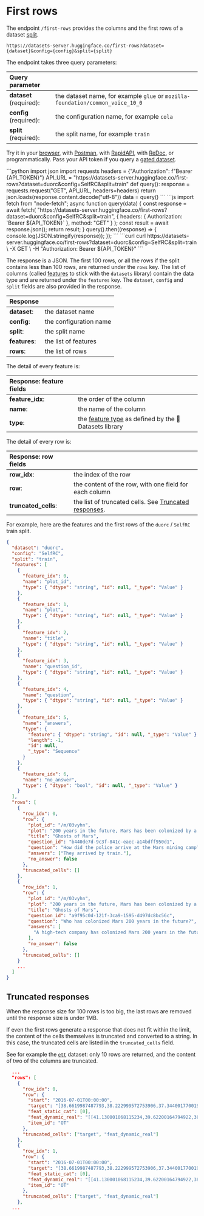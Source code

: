 # First rows

The endpoint `/first-rows` provides the columns and the first rows of a dataset [split](./splits).

```
https://datasets-server.huggingface.co/first-rows?dataset={dataset}&config={config}&split={split}
```

The endpoint takes three query parameters:

| Query parameter         |                                                                                |
| :---------------------- | :----------------------------------------------------------------------------- |
| **dataset** (required): | the dataset name, for example `glue` or `mozilla-foundation/common_voice_10_0` |
| **config** (required):  | the configuration name, for example `cola`                                     |
| **split** (required):   | the split name, for example `train`                                            |

Try it in your [browser](https://datasets-server.huggingface.co/first-rows?dataset=duorc&config=SelfRC&split=train), with [Postman](https://www.postman.com/huggingface/workspace/hugging-face-apis/request/23242779-32d6a8be-b800-446a-8cee-f6b5ca1710df), with [RapidAPI](https://rapidapi.com/hugging-face-hugging-face-default/api/hugging-face-datasets-api), with [ReDoc](https://redocly.github.io/redoc/?url=https://datasets-server.huggingface.co/openapi.json#operation/listFirstRows), or programmatically. Pass your API token if you query a [gated dataset](https://huggingface.co/docs/hub/datasets-gated).

<inferencesnippet>
<python>
```python
import json
import requests
headers = {"Authorization": f"Bearer {API_TOKEN}"}
API_URL = "https://datasets-server.huggingface.co/first-rows?dataset=duorc&config=SelfRC&split=train"
def query():
    response = requests.request("GET", API_URL, headers=headers)
    return json.loads(response.content.decode("utf-8"))
data = query()
```
</python>
<js>
```js
import fetch from "node-fetch";
async function query(data) {
    const response = await fetch(
        "https://datasets-server.huggingface.co/first-rows?dataset=duorc&config=SelfRC&split=train",
        {
            headers: { Authorization: `Bearer ${API_TOKEN}` },
            method: "GET"
        }
    );
    const result = await response.json();
    return result;
}
query().then((response) => {
    console.log(JSON.stringify(response));
});
```
</js>
<curl>
```curl
curl https://datasets-server.huggingface.co/first-rows?dataset=duorc&config=SelfRC&split=train \
        -X GET \
        -H "Authorization: Bearer ${API_TOKEN}"
```
</curl>
</inferencesnippet>

The response is a JSON. The first 100 rows, or all the rows if the split contains less than 100 rows, are returned under the `rows` key. The list of columns (called [features](https://huggingface.co/docs/datasets/about_dataset_features) to stick with the `datasets` library) contain the data type and are returned under the `features` key. The `dataset`, `config` and `split` fields are also provided in the response.

| Response      |                        |
| :------------ | :--------------------- |
| **dataset**:  | the dataset name       |
| **config**:   | the configuration name |
| **split**:    | the split name         |
| **features**: | the list of features   |
| **rows**:     | the list of rows       |

The detail of every feature is:

| Response: feature fields |                                                                                                                       |
| :----------------------- | :-------------------------------------------------------------------------------------------------------------------- |
| **feature_idx**:         | the order of the column                                                                                               |
| **name**:                | the name of the column                                                                                                |
| **type**:                | the [feature type](https://huggingface.co/docs/datasets/about_dataset_features) as defined by the 🤗 Datasets library |

The detail of every row is:

| Response: row fields |                                                                               |
| :------------------- | :---------------------------------------------------------------------------- |
| **row_idx**:         | the index of the row                                                          |
| **row**:             | the content of the row, with one field for each column                        |
| **truncated_cells**: | the list of truncated cells. See [Truncated responses](#truncated-responses). |

For example, here are the features and the first rows of the `duorc` / `SelfRC` train split.

```json
{
  "dataset": "duorc",
  "config": "SelfRC",
  "split": "train",
  "features": [
    {
      "feature_idx": 0,
      "name": "plot_id",
      "type": { "dtype": "string", "id": null, "_type": "Value" }
    },
    {
      "feature_idx": 1,
      "name": "plot",
      "type": { "dtype": "string", "id": null, "_type": "Value" }
    },
    {
      "feature_idx": 2,
      "name": "title",
      "type": { "dtype": "string", "id": null, "_type": "Value" }
    },
    {
      "feature_idx": 3,
      "name": "question_id",
      "type": { "dtype": "string", "id": null, "_type": "Value" }
    },
    {
      "feature_idx": 4,
      "name": "question",
      "type": { "dtype": "string", "id": null, "_type": "Value" }
    },
    {
      "feature_idx": 5,
      "name": "answers",
      "type": {
        "feature": { "dtype": "string", "id": null, "_type": "Value" },
        "length": -1,
        "id": null,
        "_type": "Sequence"
      }
    },
    {
      "feature_idx": 6,
      "name": "no_answer",
      "type": { "dtype": "bool", "id": null, "_type": "Value" }
    }
  ],
  "rows": [
    {
      "row_idx": 0,
      "row": {
        "plot_id": "/m/03vyhn",
        "plot": "200 years in the future, Mars has been colonized by a high-tech company.\nMelanie Ballard (Natasha Henstridge) arrives by train to a Mars mining camp which has cut all communication links with the company headquarters. She's not alone, as she is with a group of fellow police officers. They find the mining camp deserted except for a person in the prison, Desolation Williams (Ice Cube), who seems to laugh about them because they are all going to die. They were supposed to take Desolation to headquarters, but decide to explore first to find out what happened.They find a man inside an encapsulated mining car, who tells them not to open it. However, they do and he tries to kill them. One of the cops witnesses strange men with deep scarred and heavily tattooed faces killing the remaining survivors. The cops realise they need to leave the place fast.Desolation explains that the miners opened a kind of Martian construction in the soil which unleashed red dust. Those who breathed that dust became violent psychopaths who started to build weapons and kill the uninfected. They changed genetically, becoming distorted but much stronger.The cops and Desolation leave the prison with difficulty, and devise a plan to kill all the genetically modified ex-miners on the way out. However, the plan goes awry, and only Melanie and Desolation reach headquarters alive. Melanie realises that her bosses won't ever believe her. However, the red dust eventually arrives to headquarters, and Melanie and Desolation need to fight once again.",
        "title": "Ghosts of Mars",
        "question_id": "b440de7d-9c3f-841c-eaec-a14bdff950d1",
        "question": "How did the police arrive at the Mars mining camp?",
        "answers": ["They arrived by train."],
        "no_answer": false
      },
      "truncated_cells": []
    },
    {
      "row_idx": 1,
      "row": {
        "plot_id": "/m/03vyhn",
        "plot": "200 years in the future, Mars has been colonized by a high-tech company.\nMelanie Ballard (Natasha Henstridge) arrives by train to a Mars mining camp which has cut all communication links with the company headquarters. She's not alone, as she is with a group of fellow police officers. They find the mining camp deserted except for a person in the prison, Desolation Williams (Ice Cube), who seems to laugh about them because they are all going to die. They were supposed to take Desolation to headquarters, but decide to explore first to find out what happened.They find a man inside an encapsulated mining car, who tells them not to open it. However, they do and he tries to kill them. One of the cops witnesses strange men with deep scarred and heavily tattooed faces killing the remaining survivors. The cops realise they need to leave the place fast.Desolation explains that the miners opened a kind of Martian construction in the soil which unleashed red dust. Those who breathed that dust became violent psychopaths who started to build weapons and kill the uninfected. They changed genetically, becoming distorted but much stronger.The cops and Desolation leave the prison with difficulty, and devise a plan to kill all the genetically modified ex-miners on the way out. However, the plan goes awry, and only Melanie and Desolation reach headquarters alive. Melanie realises that her bosses won't ever believe her. However, the red dust eventually arrives to headquarters, and Melanie and Desolation need to fight once again.",
        "title": "Ghosts of Mars",
        "question_id": "a9f95c0d-121f-3ca9-1595-d497dc8bc56c",
        "question": "Who has colonized Mars 200 years in the future?",
        "answers": [
          "A high-tech company has colonized Mars 200 years in the future."
        ],
        "no_answer": false
      },
      "truncated_cells": []
    }
    ...
  ]
}
```

## Truncated responses

When the response size for 100 rows is too big, the last rows are removed until the response size is under 1MB.

If even the first rows generate a response that does not fit within the limit, the content of the cells themselves is truncated and converted to a string. In this case, the truncated cells are listed in the `truncated_cells` field.

See for example the [`ett`](https://datasets-server.huggingface.co/first-rows?dataset=ett&config=m2&split=test) dataset: only 10 rows are returned, and the content of two of the columns are truncated.

```json
  ...
  "rows": [
    {
      "row_idx": 0,
      "row": {
        "start": "2016-07-01T00:00:00",
        "target": "[38.6619987487793,38.222999572753906,37.34400177001953,37.124000549316406,37.124000549316406,36.9039",
        "feat_static_cat": [0],
        "feat_dynamic_real": "[[41.130001068115234,39.62200164794922,38.86800003051758,35.518001556396484,37.52799987792969,37.611",
        "item_id": "OT"
      },
      "truncated_cells": ["target", "feat_dynamic_real"]
    },
    {
      "row_idx": 1,
      "row": {
        "start": "2016-07-01T00:00:00",
        "target": "[38.6619987487793,38.222999572753906,37.34400177001953,37.124000549316406,37.124000549316406,36.9039",
        "feat_static_cat": [0],
        "feat_dynamic_real": "[[41.130001068115234,39.62200164794922,38.86800003051758,35.518001556396484,37.52799987792969,37.611",
        "item_id": "OT"
      },
      "truncated_cells": ["target", "feat_dynamic_real"]
    },
  ...
```
